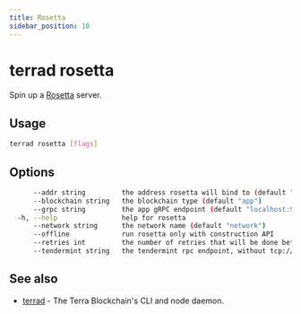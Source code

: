 ```yaml
---
title: Rosetta
sidebar_position: 10
---
```


# terrad rosetta

Spin up a [Rosetta](https://www.rosetta-api.org/) server.

## Usage

```sh Terrad
terrad rosetta [flags]
```

## Options

```sh Terrad
      --addr string         the address rosetta will bind to (default ":8080")
      --blockchain string   the blockchain type (default "app")
      --grpc string         the app gRPC endpoint (default "localhost:9090")
  -h, --help                help for rosetta
      --network string      the network name (default "network")
      --offline             run rosetta only with construction API
      --retries int         the number of retries that will be done before quitting (default 5)
      --tendermint string   the tendermint rpc endpoint, without tcp:// (default "localhost:26657")
```

## See also

* [terrad](./terrad.mdx)	 - The Terra Blockchain's CLI and node daemon. 


